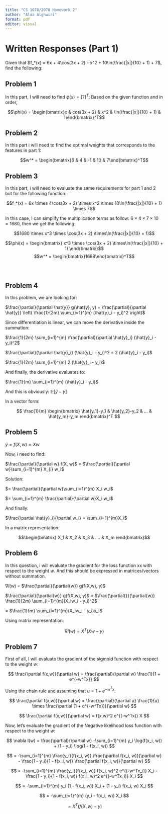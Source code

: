 ```yaml
---
title: "CS 1678/2078 Homework 2"
author: "Alaa Alghwiri"
format: pdf
editor: visual
---
```


# Written Responses (Part 1)

Given that $f_*(x) = 6x + 4\cos(3x + 2) - x^2 + 10\ln(\frac{|x|}{10} + 1) + 7$, find the following:

## Problem 1

In this part, I will need to find $\phi(x) = [?]^T$: Based on the given function and in order,

$$\phi(x) = \begin{bmatrix}x & cos(3x + 2) & x^2 & \ln(\frac{|x|}{10} + 1) & 1\end{bmatrix}^T$$

## Problem 2

In this part i will need to find the optimal weights that corresponds to the features in part 1:

$$w^* = \begin{bmatrix}6 & 4 & -1 & 10 & 7\end{bmatrix}^T$$

## Problem 3

In this part, i will need to evaluate the same requirements for part 1 and 2 but for the following function:

$$f_*(x) = 6x \times 4\cos(3x + 2) \times x^2 \times 10\ln(\frac{|x|}{10} + 1) \times 7$$

In this case, I can simplify the multiplication terms as follow: $6 \times 4 \times 7 \times 10 = 1680$, then we get the following:

$$1680 \times x^3 \times \cos(3x + 2) \times\ln(\frac{|x|}{10} + 1)$$

$$\phi(x) = \begin{bmatrix} x^3 \times \cos(3x + 2) \times\ln(\frac{|x|}{10} + 1) \end{bmatrix}$$ $$w^* = \begin{bmatrix}1689\end{bmatrix}^T$$\
\

## Problem 4

In this problem, we are looking for:

$\frac{\partial}{\partial \hat{y}} g(\hat{y}, y) = \frac{\partial}{\partial \hat{y}} \left( \frac{1}{2m} \sum_{i=1}^{m} (\hat{y}_i - y_i)^2 \right)$

Since differentiation is linear, we can move the derivative inside the summation:

$\frac{1}{2m} \sum_{i=1}^{m} \frac{\partial}{\partial \hat{y}_i} (\hat{y}_i - y_i)^2$

$\frac{\partial}{\partial \hat{y}_i} (\hat{y}_i - y_i)^2 = 2 (\hat{y}_i - y_i)$

$\frac{1}{2m} \sum_{i=1}^{m} 2 (\hat{y}_i - y_i)$

And finally, the derivative evaluates to:

$\frac{1}{m} \sum_{i=1}^{m} (\hat{y}_i - y_i)$

And this is obviously: $\mathbb{E}[\hat{y} - y]$

In a vector form:

$$
\frac{1}{m} \begin{bmatrix} \hat{y_1}-y_1 & \hat{y_2}-y_2 & ... & \hat{y_m}-y_m \end{bmatrix}^T
$$

## Problem 5

$\hat{y} = f(X, w) = Xw$

Now, i need to find:

$\frac{\partial}{\partial w} f(X, w)$ = $\frac{\partial}{\partial w}\sum_{i=1}^{m} X_{i} w_i$

Solution:

$= \frac{\partial}{\partial w}\sum_{i=1}^{m} X_i w_i$

$= \sum_{i=1}^{m} \frac{\partial}{\partial w}X_i w_i$

And finally:

$\frac{\partial \hat{y}_i}{\partial w_i} = \sum_{i=1}^{m}X_i$

In a matrix representation:

$$\begin{bmatrix}
X_1 & X_2 & X_3 & .... & X_m
\end{bmatrix}$$

## Problem 6

In this question, i will evaluate the gradient for the loss function xx with respect to the weight $w$. And this should be expressed in matrices/vectors without summation.

$\nabla l(w)$ = $\frac{\partial}{\partial{w}} g(f(X,w), y)$

$\frac{\partial}{\partial{w}} g(f(X,w), y)$ = $\frac{\partial{}}{\partial{w}} \frac{1}{2m} \sum_{i=1}^{m}(X_iw_i - y_i)^2$

= $\frac{1}{m} \sum_{i=1}^{m}(X_iw_i - y_i)x_i$

Using matrix representation:

$$\nabla l(w) = X^T(Xw - y)$$

## Problem 7

First of all, I will evaluate the gradient of the sigmoid function with respect to the weight $w$:

$$
\frac{\partial f(x,w)}{\partial w} = \frac{\partial}{\partial w} \frac{1}{1 + e^{-w^Tx}}
$$

Using the chain rule and assuming that $u = 1 + e^{-w^Tx}$.

$$
\frac{\partial f(x,w)}{\partial w} = \frac{\partial}{\partial u} \frac{1}{u} \times \frac{\partial (1 + e^{-w^Tx})}{\partial w}
$$

$$
\frac{\partial f(x,w)}{\partial w} = f(x,w)^2 e^{(-w^Tx)} X
$$

Now, let's evaluate the gradient of the Negative likelihood loss function with respect to the weight $w$:

$$
\nabla l(w) = \frac{\partial}{\partial w} -\sum_{i=1}^{m} y_i \log(f(x_i, w)) + (1 - y_i) \log(1 - f(x_i, w))
$$

$$
= -\sum_{i=1}^{m} \frac{y_i}{f(x_i, w)} \frac{\partial f(x_i, w)}{\partial w} - \frac{1 - y_i}{1 - f(x_i, w)} \frac{\partial f(x_i, w)}{\partial w}
$$

$$
= -\sum_{i=1}^{m} \frac{y_i}{f(x_i, w)} f(x_i, w)^2 e^{(-w^Tx_i)} X_i - \frac{1 - y_i}{1 - f(x_i, w)} f(x_i, w)^2 e^{(-w^Tx_i)} X_i
$$

$$
= -\sum_{i=1}^{m} y_i (1 - f(x_i, w)) X_i + (1 - y_i) f(x_i, w) X_i
$$

$$
= -\sum_{i=1}^{m} (y_i - f(x_i, w)) X_i
$$

$$
= X^T(f(X, w) - y)
$$
